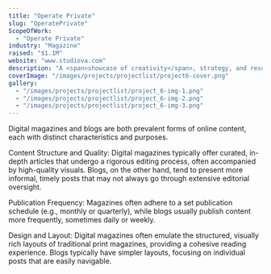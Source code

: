 ```yaml
---
title: "Operate Private"
slug: "OperatePrivate"
ScopeOfWork: 
  - "Operate Private"
industry: "Magazine"
raised: "$1.1M"
website: "www.studiova.com"
description: "A <span>showcase of creativity</span>, strategy, and results explore the projects that define us."
coverImage: "/images/projects/projectlist/project6-cover.png"
gallery:
  - "/images/projects/projectlist/project_6-img-1.png"
  - "/images/projects/projectlist/project_6-img-2.png"
  - "/images/projects/projectlist/project_6-img-3.png"
---
```



Digital magazines and blogs are both prevalent forms of online content, each with distinct characteristics and purposes.

Content Structure and Quality: Digital magazines typically offer curated, in-depth articles that undergo a rigorous editing process, often accompanied by high-quality visuals. Blogs, on the other hand, tend to present more informal, timely posts that may not always go through extensive editorial oversight.

Publication Frequency: Magazines often adhere to a set publication schedule (e.g., monthly or quarterly), while blogs usually publish content more frequently, sometimes daily or weekly.

Design and Layout: Digital magazines often emulate the structured, visually rich layouts of traditional print magazines, providing a cohesive reading experience. Blogs typically have simpler layouts, focusing on individual posts that are easily navigable.

